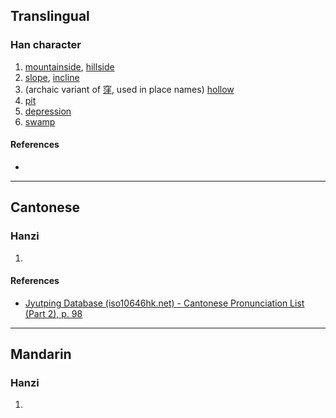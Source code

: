 {{character info}}
==Translingual==

===Han character===
{{Han char|rn=46|rad=山|as=01|sn=4|four=|canj=HU|ids=⿱丿山}}

# [[mountainside]], [[hillside]]
# [[slope]], [[incline]]
# (archaic variant of [[窪]], used in place names) [[hollow]]
# [[pit]]
# [[depression]]
# [[swamp]]

====References====
* {{Han ref|kx=0307.021|hdz=10759.111|uh=5C72|ud=23666}}

----

==Cantonese==

===Hanzi===
{{yue-hanzi|jyut=[[saan1]]|y=saan1}}

# {{rfdef|yue|sort=山01}}

====References====
* [http://www.iso10646hk.net/jp/document/download.jsp Jyutping Database (iso10646hk.net) - Cantonese Pronunciation List (Part 2), p. 98]

----

==Mandarin==

===Hanzi===
{{cmn-hanzi|pin=[[wā]] ([[wa1]])|wg=wa<sup>1</sup>}}

# {{rfdef|cmn|sort=山01}}